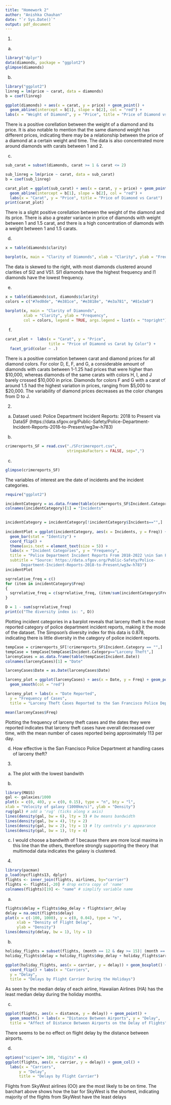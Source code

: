 ```yaml
---
title: "Homework 2"
author: "Anishka Chauhan"
date: "`r Sys.Date()`"
output: pdf_document
---
```


1) 

a) 

``` r
library("dplyr")
data(diamonds, package = "ggplot2")
glimpse(diamonds)

```

b) 

``` r
library("ggplot2")
linreg = lm(price ~ carat, data = diamonds)
b = coef(linreg) 

ggplot(diamonds) + aes(x = carat, y = price) + geom_point() + 
  geom_abline(intercept = b[1], slope = b[2], col = "red") + 
labs(x = "Weight of Diamond", y = "Price", title = "Price of Diamond vs Weight")
```

There is a positive corellation between the weight of a diamond and its price. It is also notable to mention that the same diamond weight has different prices, indicating there may be a relationship between the price of a diamond at a certain weight and time. The data is also concentrated more around diamonds with carats between 1 and 2. 

c) 

``` r
sub_carat = subset(diamonds, carat >= 1 & carat <= 2)

sub_linreg = lm(price ~ carat, data = sub_carat)
b = coef(sub_linreg) 

carat_plot = ggplot(sub_carat) + aes(x = carat, y = price) + geom_point() + 
  geom_abline(intercept = b[1], slope = b[2], col = "red") + 
  labs(x = "Carat", y = "Price", title = "Price of Diamond vs Carat")
print(carat_plot)
```

There is a slight positive corellation between the weight of the diamond and its price. There is also a greater variance in price of diamonds with weight between 1 and 1.5 carat, and there is a high concentration of diamonds with a weight between 1 and 1.5 carats. 

d)

``` r
x = table(diamonds$clarity)

barplot(x, main = "Clarity of Diamonds", xlab = "Clarity", ylab = "Frequency")

```

The data is skewed to the right, with most diamonds clustered around clarities of SI2 and VS1. SI1 diamonds have the highest frequency and I1 diamonds have the lowest frequency. 

e)

``` r
x = table(diamonds$cut, diamonds$clarity)
colors = c("#7ed0de", "#e381ce", "#e3818e", "#e3a781", "#81e3a0")

barplot(x, main = "Clarity of Diamonds", 
        xlab = "Clarity", ylab = "Frequency", 
        col = colors, legend = TRUE, args.legend = list(x = "topright"))

```

f)

``` r

carat_plot +  labs(x = "Carat", y = "Price",
                   title = "Price of Diamond vs Carat by Color") + 
  facet_grid(color ~ .)

```
There is a positive correlation between carat and diamond prices for all diamond colors. For color D, E, F, and G, a considerable amount of diamonds with carats between 1-1.25 had prices that were higher than \$10,000, whereas diamonds of the same carats with colors H, I, and J barely crossed \$10,000 in price. Diamonds for colors F and G with a carat of around 1.5 had the highest variation in prices, ranging from \$5,000 to $20,000. The variability of diamond prices decreases as the color changes from D to J. 

2) 

a) Dataset used: Police Department Incident Reports: 2018 to Present via DataSF (https://data.sfgov.org/Public-Safety/Police-Department-Incident-Reports-2018-to-Present/wg3w-h783)

b) 

``` r
crimereports_SF = read.csv("./SFcrimereport.csv", 
                           stringsAsFactors = FALSE, sep=",")
```

c) 

``` r
glimpse(crimereports_SF)
```
The variables of interest are the date of incidents and the incident categories.  


``` r
require("ggplot2")

incidentCategory = as.data.frame(table(crimereports_SF$Incident.Category))
colnames(incidentCategory)[1] = "Incidents"

  
incidentCategory = incidentCategory[!incidentCategory$Incidents=="",]
 
incidentPlot = ggplot(incidentCategory, aes(x = Incidents, y = Freq)) + 
  geom_bar(stat = "Identity") + 
  coord_flip() + 
  theme(axis.text = element_text(size = 5)) + 
  labs(x = "Incident Categories", y = "Frequency", 
  title = "Police Department Incident Reports From 2018-2022 \nin San Francisco, CA", 
  subtitle = "Source: https://data.sfgov.org/Public-Safety/Police-
       Department-Incident-Reports-2018-to-Present/wg3w-h783") 
incidentPlot

sqrrelative_freq = c() 
for (item in incidentCategory$Freq)
{
  sqrrelative_freq = c(sqrrelative_freq, (item/sum(incidentCategory$Freq))^2)
}

D = 1 - sum(sqrrelative_freq)
print(c("The diversity index is: ", D))

```

Plotting incident categories in a barplot reveals that larceny theft is the most reported category of police department incident reports, making it the mode of the dataset. The Simpson's diversity index for this data is 0.878, indicating there is little diversity in the category of police incident reports. 


``` r
tempCase = crimereports_SF[!crimereports_SF$Incident.Category == "",]
tempCase = tempCase[tempCase$Incident.Category=="Larceny Theft",]
larcenyCases = as.data.frame(table(tempCase$Incident.Date))
colnames(larcenyCases)[1] = "Date" 

larcenyCases$Date = as.Date(larcenyCases$Date)

larceny_plot = ggplot(larcenyCases) + aes(x = Date, y = Freq) + geom_point() + 
  geom_smooth(col = "red")

larceny_plot + labs(x = "Date Reported",
  y = "Frequency of Cases", 
  title = "Larceny Theft Cases Reported to the San Francisco Police Department") 

mean(larcenyCases$Freq)
```
Plotting the frequency of larceny theft cases and the dates they were reported indicates that larceny theft cases have overall decreased over time, with the mean number of cases reported being approximately 113 per day. 


d) How effective is the San Francisco Police Department at handling cases of larceny theft? 

3) 

a) The plot with the lowest bandwith 

b) 
``` r

library(MASS)
gal <- galaxies/1000
plot(x = c(0, 40), y = c(0, 0.15), type = "n", bty = "l",
xlab = "Velocity of galaxy (1000km/s)", ylab = "Density")
rug(gal) # add a 'rug' (ticks along x axis)
lines(density(gal, bw = 6), lty = 3) # bw means bandwidth
lines(density(gal, bw = 4), lty = 2)
lines(density(gal, bw = 2), lty = 1) # lty controls y's appearance
lines(density(gal, bw = 1), lty = 4) 
```

c) I would choose a bandwith of 1 because there are more local maxima in this line than the others, therefore strongly supporting the theory that multimodal data indicates the galaxy is clustered. 

4) 

``` r
library(pacman)
p_load(nycflights13, dplyr)
flights <- inner_join(flights, airlines, by="carrier")
flights <- flights[,-20] # drop extra copy of 'name'
colnames(flights)[19] <- "name" # simplify variable name
```

a) 
``` r
flights$delay = flights$dep_delay + flights$arr_delay
delay = na.omit(flights$delay)
plot(x = c(-100, 1000), y = c(0, 0.04), type = "n", 
     xlab = "Density of Flight Delay", 
     ylab = "Density")
lines(density(delay, bw = 1), lty = 1)
```

b) 
``` r
holiday_flights = subset(flights, (month == 12 & day >= 15)| (month == 1 & day <=5))
holiday_flights$delay = holiday_flights$dep_delay + holiday_flights$arr_delay

ggplot(holiday_flights, aes(x = carrier, y = delay)) + geom_boxplot() + 
  coord_flip() + labs(x = "Carriers", 
  y = "Delay", 
  title = "Delays by Flight Carrier During the Holidays")

```
As seen by the median delay of each airline, Hawaiian Airlines (HA) has the least median delay during the holiday months. 

c) 
``` r
ggplot(flights, aes(x = distance, y = delay)) + geom_point() + 
  geom_smooth() + labs(x = "Distance Between Airports", y = "Delay", 
  title = "Affect of Distance Between Airports on the Delay of Flights")
```
There seems to be no effect on flight delay by the distance between airports. 

d) 
``` r
options("scipen"= 100, "digits" = 4)
ggplot(flights, aes(x = carrier, y = delay)) + geom_col() +  
  labs(x = "Carriers",
      y = "Delay", 
      title = "Delays by Flight Carrier") 
```
Flights from SkyWest airlines (OO) are the most likely to be on time. The barchart above shows how the bar for SkyWest is the shortest, indicating majority of the flights from SkyWest have the least delays    

